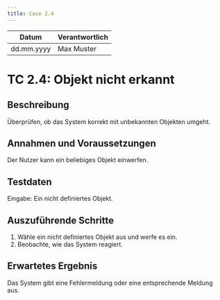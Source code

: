 ```yaml
---
title: Case 2.4
---
```


| Datum       | Verantwortlich |
|-------------|----------------|
| dd.mm.yyyy  | Max Muster     |

# TC 2.4: Objekt nicht erkannt

## Beschreibung
Überprüfen, ob das System korrekt mit unbekannten Objekten umgeht.

## Annahmen und Voraussetzungen
Der Nutzer kann ein beliebiges Objekt einwerfen.

## Testdaten
Eingabe: Ein nicht definiertes Objekt.

## Auszuführende Schritte
1. Wähle ein nicht definiertes Objekt aus und werfe es ein.
2. Beobachte, wie das System reagiert.

## Erwartetes Ergebnis
Das System gibt eine Fehlermeldung oder eine entsprechende Meldung aus.